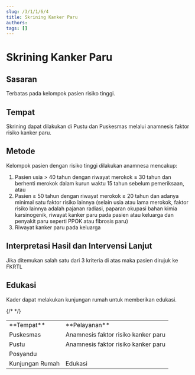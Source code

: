 ```yaml
---
slug: /3/1/1/6/4
title: Skrining Kanker Paru
authors: 
tags: []
---
```

# Skrining Kanker Paru
## Sasaran 
Terbatas pada kelompok pasien risiko tinggi.
## Tempat 
Skrining dapat dilakukan di Pustu dan Puskesmas melalui anamnesis faktor risiko kanker paru.
## Metode
Kelompok pasien dengan risiko tinggi dilakukan anamnesa mencakup:
  1) Pasien usia > 40 tahun dengan riwayat merokok ≥ 30 tahun dan berhenti merokok dalam kurun waktu 15 tahun sebelum pemeriksaan, atau
  2) Pasien ≥ 50 tahun dengan riwayat merokok ≥ 20 tahun dan adanya minimal satu faktor risiko lainnya (selain usia atau lama merokok, faktor risiko lainnya adalah pajanan radiasi, paparan okupasi bahan kimia karsinogenik, riwayat kanker paru pada pasien atau keluarga dan penyakit paru seperti PPOK atau fibrosis paru)
  3) Riwayat kanker paru pada keluarga
## Interpretasi Hasil dan Intervensi Lanjut
Jika ditemukan salah satu dari 3 kriteria di atas maka pasien dirujuk ke FKRTL
## Edukasi 
Kader dapat melakukan kunjungan rumah untuk memberikan edukasi.

<table>
  <tr>
    <td>**Tempat**</td>
    <td>**Pelayanan**</td>
  </tr>
  <tr>
    <td>Puskesmas</td>
    <td>Anamnesis faktor risiko kanker paru</td>
  </tr>
  <tr>
    <td>Pustu</td>
    <td>Anamnesis faktor risiko kanker paru</td>
  </tr>
  {/* <tr>
    <td>Posyandu</td>
    <td></td>
  </tr> */}
  <tr>
    <td>Kunjungan Rumah</td>
    <td>Edukasi</td>
  </tr>
</table>

